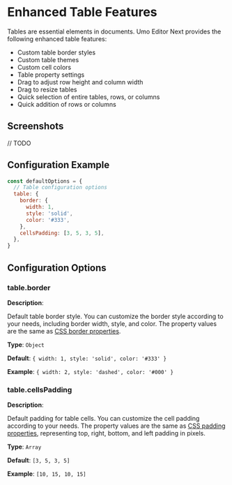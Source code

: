 # Enhanced Table Features

Tables are essential elements in documents. Umo Editor Next provides the following enhanced table features:

- Custom table border styles
- Custom table themes
- Custom cell colors
- Table property settings
- Drag to adjust row height and column width
- Drag to resize tables
- Quick selection of entire tables, rows, or columns
- Quick addition of rows or columns

## Screenshots

// TODO

## Configuration Example

```js
const defaultOptions = {
  // Table configuration options
  table: {
    border: {
      width: 1,
      style: 'solid',
      color: '#333',
    },
    cellsPadding: [3, 5, 3, 5],
  },
}
```

## Configuration Options

### table.border

**Description**:

Default table border style. You can customize the border style according to your needs, including border width, style, and color. The property values are the same as [CSS border properties](https://developer.mozilla.org/en-US/docs/Web/CSS/border).

**Type**: `Object`

**Default**: `{ width: 1, style: 'solid', color: '#333' }`

**Example**: `{ width: 2, style: 'dashed', color: '#000' }`

### table.cellsPadding

**Description**:

Default padding for table cells. You can customize the cell padding according to your needs. The property values are the same as [CSS padding properties](https://developer.mozilla.org/en-US/docs/Web/CSS/padding), representing top, right, bottom, and left padding in pixels.

**Type**: `Array`

**Default**: `[3, 5, 3, 5]`

**Example**: `[10, 15, 10, 15]`

